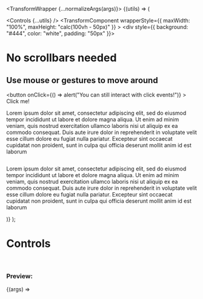 

  <TransformWrapper {...normalizeArgs(args)}>
    {(utils) => (
      <div>
        <Controls {...utils} />
        <TransformComponent
          wrapperStyle={{ maxWidth: "100%", maxHeight: "calc(100vh - 50px)" }}
        >
          <div style={{ background: "#444", color: "white", padding: "50px" }}>
            <h1>No scrollbars needed</h1>
            <h2>Use mouse or gestures to move around</h2>
            <button
              onClick={() => alert("You can still interact with click events!")}
            >
              Click me!
            </button>
            <p>
              Lorem ipsum dolor sit amet, consectetur adipiscing elit, sed do
              eiusmod tempor incididunt ut labore et dolore magna aliqua. Ut
              enim ad minim veniam, quis nostrud exercitation ullamco laboris
              nisi ut aliquip ex ea commodo consequat. Duis aute irure dolor in
              reprehenderit in voluptate velit esse cillum dolore eu fugiat
              nulla pariatur. Excepteur sint occaecat cupidatat non proident,
              sunt in culpa qui officia deserunt mollit anim id est laborum
            </p>
            <img src={exampleImg} alt="" />
            <p>
              Lorem ipsum dolor sit amet, consectetur adipiscing elit, sed do
              eiusmod tempor incididunt ut labore et dolore magna aliqua. Ut
              enim ad minim veniam, quis nostrud exercitation ullamco laboris
              nisi ut aliquip ex ea commodo consequat. Duis aute irure dolor in
              reprehenderit in voluptate velit esse cillum dolore eu fugiat
              nulla pariatur. Excepteur sint occaecat cupidatat non proident,
              sunt in culpa qui officia deserunt mollit anim id est laborum
            </p>
          </div>
        </TransformComponent>
      </div>
    )}
  </TransformWrapper>
);

<Meta
  title="Examples/Controls"
  component={TransformWrapper}
  argTypes={argsTypes}
/>

# Controls

<br />

### Preview:

<Canvas>
  <Story name="Controls">{(args) => <Template {...args} />}</Story>
</Canvas>

## Component API

<ArgsTable story="Controls" />

